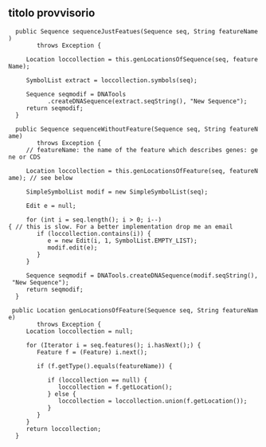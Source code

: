 == titolo provvisorio ==
<java>
   public Sequence sequenceJustFeatues(Sequence seq, String featureName)
         throws Exception {

      Location loccollection = this.genLocationsOfSequence(seq, featureName);

      SymbolList extract = loccollection.symbols(seq);

      Sequence seqmodif = DNATools
            .createDNASequence(extract.seqString(), "New Sequence");
      return seqmodif;
   }




   public Sequence sequenceWithoutFeature(Sequence seq, String featureName)
         throws Exception {
      // featureName: the name of the feature which describes genes: gene or CDS

      Location loccollection = this.genLocationsOfFeature(seq, featureName); // see below

      SimpleSymbolList modif = new SimpleSymbolList(seq);

      Edit e = null;

      for (int i = seq.length(); i > 0; i--){ // this is slow. For a better implementation drop me an email
         if (loccollection.contains(i)) {
            e = new Edit(i, 1, SymbolList.EMPTY_LIST);
            modif.edit(e);
         }
      }

      Sequence seqmodif = DNATools.createDNASequence(modif.seqString(), "New Sequence");
      return seqmodif;
   }

  public Location genLocationsOfFeature(Sequence seq, String featureName)
         throws Exception {
      Location loccollection = null;

      for (Iterator i = seq.features(); i.hasNext();) {
         Feature f = (Feature) i.next();

         if (f.getType().equals(featureName)) {

            if (loccollection == null) {
               loccollection = f.getLocation();
            } else {
               loccollection = loccollection.union(f.getLocation());
            }
         }
      }
      return loccollection;
   }
</java>